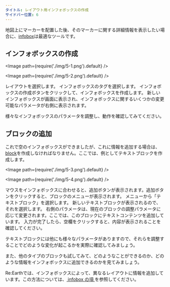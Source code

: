 ```yaml
---
タイトル: レイアウト用インフォボックスの作成
サイドバー位置: 6
---
```


地図上にマーカーを配置した後、そのマーカーに関する詳細情報を表示したい場合に、[infobox](/user-manual/infobox/overview)は最適なツールです。

## インフォボックスの作成

<Image path={require('./img/5-1.png').default} />

<Image path={require('./img/5-2.png').default} />

<Order>
  <ListByNumber>
   レイアウトを選択します。
  </ListByNumber>
  <ListByNumber>
   インフォボックスのタグを選択します。
  </ListByNumber>
  <ListByNumber>
    インフォボックスの作成ボタンをクリックして、インフォボックスを作成します。
  </ListByNumber>
  <ListByNumber>
    新しいインフォボックスが画面に表示され、インフォボックスに関するいくつかの変更可能なパラメータが右側に表示されます。
  </ListByNumber>
</Order>

様々なインフォボックスのパラメータを調整し、動作を確認してみてください。

## ブロックの追加

これで空のインフォボックスができましたが、これに情報を追加する場合は、[block](/user-manual/infobox/add-a-new-block)を作成しなければなりません。ここでは、例としてテキストブロックを作成します。

<Image path={require('./img/5-3.png').default} />

<Image path={require('./img/5-4.png').default} />

<Order>
  <ListByNumber>
   マウスをインフォボックスに合わせると、追加ボタンが表示されます。追加ボタンをクリックすると、ブロックのメニューが表示されます。
  </ListByNumber>
  <ListByNumber>
   メニューから「テキストブロック」を選択します。
  </ListByNumber>
  <ListByNumber>
    新しいテキストブロックが表示されるので、それを選択します。
  </ListByNumber>
  <ListByNumber>
    右側のパラメータは、現在のブロックの調整パラメータに応じて変更されます。ここでは、このブロックにテキストコンテンツを追加しています。
  </ListByNumber>
  <ListByNumber>
    入力が完了したら、空欄をクリックすると、内容が表示されることを確認してください。
  </ListByNumber>
</Order>

テキストブロックには他にも様々なパラメータがありますので、それらを調整することでどのような変化が起こるかを実際に確認してみましょう。

また、他のタイプのブロックも試してみて、どのようなことができるのか、どのような情報をインフォボックスに追加できるのかを見てみましょう。

Re:Earthでは、インフォボックスによって、異なるレイアウトに情報を追加しています。この方法については、[ infobox
の項 ](http://localhost:3000/user-manual/infobox/overview)を参照してください。

